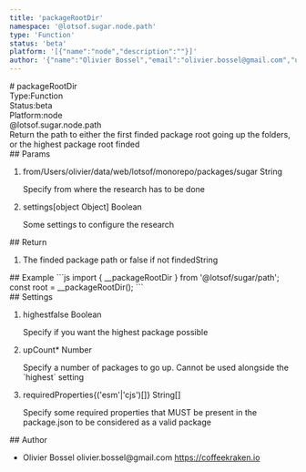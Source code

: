 ```yaml
---
title: 'packageRootDir'
namespace: '@lotsof.sugar.node.path'
type: 'Function'
status: 'beta'
platform: '[{"name":"node","description":""}]'
author: '{"name":"Olivier Bossel","email":"olivier.bossel@gmail.com","url":"https://coffeekraken.io"}'
---
```

<div class="docmap-mdx">
# packageRootDir
<div class="_metas">
<div class="_type"><span class="_type-label">Type:</span><span class="_type-value">Function</span></div>
<div class="_status"><span class="_status-label">Status:</span><span class="_status-value -beta">beta</span></div>
<div class="_platform"><span class="_platform-label">Platform:</span><span class="_platform-value">node</span></div>
</div>
<div class="_namespace">@lotsof.sugar.node.path</div>
<div class="_description">
Return the path to either the first finded package root going up the folders, or the highest package root finded
</div>
<div class="_params">
## Params
<ol class="_list">
<li class="_item">
<span class="_name">from</span><span class="_default">&sol;Users&sol;olivier&sol;data&sol;web&sol;lotsof&sol;monorepo&sol;packages&sol;sugar</span> <span class="_type">String</span>
<p class="_description">Specify from where the research has to be done</p>
</li>
<li class="_item">
<span class="_name">settings</span><span class="_default">&lsqb;object Object&rsqb;</span> <span class="_type">Boolean</span>
<p class="_description">Some settings to configure the research</p>
</li>
</ol>
</div>
<div class="_return">
## Return
<ol class="_list">
<li class="_item">
<span class="_description">The finded package path or false if not finded</span><span class="_default"></span><span class="_type">String</span>
</li>
</ol>
</div>
<div class="_examples">
## Example
```js
import { __packageRootDir } from '@lotsof/sugar/path';
const root = __packageRootDir();
```
</div>
<div class="_settings">
## Settings
<ol class="_list">
<li class="_item">
<span class="_name">highest</span><span class="_default">false</span> <span class="_type">Boolean</span>
<p class="_description">Specify if you want the highest package possible</p>
</li>
<li class="_item">
<span class="_name">upCount<span class="_required">*</span></span><span class="_default"></span> <span class="_type">Number</span>
<p class="_description">Specify a number of packages to go up. Cannot be used alongside the `highest` setting</p>
</li>
<li class="_item">
<span class="_name">requiredProperties</span><span class="_default">&lcub;&lpar;&apos;esm&apos;&vert;&apos;cjs&apos;&rpar;&lsqb;&rsqb;&rcub;</span> <span class="_type">String&lsqb;&rsqb;</span>
<p class="_description">Specify some required properties that MUST be present in the package.json to be considered as a valid package</p>
</li>
</ol>
</div>
<div class="_author">
## Author
<ul class="_list">
<li class="_item">
<span class="_name">Olivier Bossel</span>
<span class="_email">olivier.bossel@gmail.com</span>
<a href="https://coffeekraken.io" target="_blank" class="_url">https://coffeekraken.io</a>
</li>
</ul>
</div>
</div>